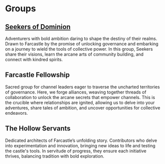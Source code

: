 # Groups

## [Seekers of Dominion](https://warpcast.com/~/group/mb7_cOwRIqgZoSIo78CB8g)

Adventurers with bold ambition daring to shape the destiny of their realms. Drawn to Farcastle by the promise of unlocking governance and embarking on a journey to wield the tools of collective power. In this group, Seekers share their visions, learn the arcane arts of community building, and connect with kindred spirits.

## Farcastle Fellowship

Sacred group for channel leaders eager to traverse the uncharted territories of governance. Here, we forge alliances, weaving together threads of collaboration to unlock the arcane secrets that empower channels. This is the crucible where relationships are ignited, allowing us to delve into your adventures, share tales of ambition, and uncover opportunities for collective endeavors.

## The Hollow Servants

Dedicated architects of Farcastle’s unfolding story. Contributors who delve into experimentation and innovation, bringing new ideas to life and testing the castle's tools. In servitude of progress, they ensure each initiative thrives, balancing tradition with bold exploration.
